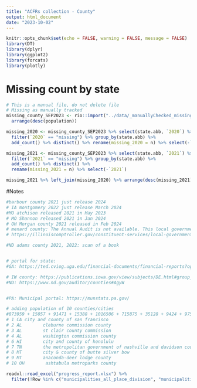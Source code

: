 ```yaml
---
title: "ACFRs collection - County"
output: html_document
date: "2023-10-02"
---
```


```r
knitr::opts_chunk$set(echo = FALSE, warning = FALSE, message = FALSE)
library(DT)
library(dplyr)
library(ggplot2)
library(forcats)
library(plotly)
```


# Missing count by state
```r
# This is a manual file, do not delete file 
# Missing as manually tracked 
missing_county_SEP2023 <- rio::import("../data/_manuallyChecked_missing_county_SEP2023.xlsx") %>% select(-c(id, having_county_gov, acfrs_name)) %>% filter(`2020` == "uploaded file to portal") %>% 
  arrange(desc(population))

missing_2020 <- missing_county_SEP2023 %>% select(state.abb, `2020`) %>% 
  filter(`2020` == "missing") %>% group_by(state.abb) %>% 
  add_count() %>% distinct() %>% rename(missing_2020 = n) %>% select(-`2020`)

missing_2021 <- missing_county_SEP2023 %>% select(state.abb, `2021`) %>% 
  filter(`2021` == "missing") %>% group_by(state.abb) %>% 
  add_count() %>% distinct() %>% 
  rename(missing_2021 = n) %>% select(-`2021`)

missing_2021 %>% left_join(missing_2020) %>% arrange(desc(missing_2021)) %>%  #write.csv("missing_county_by_state_2020_2021.csv")

```

#Notes
```r
#barbour county 2021 just release 2024
# IA montgomery 2022 just release March 2024
#MO atchison released 2021 in May 2023
# MO Shannon released 2021 in Jan 2024
# OH Morgan county 2021 released in Feb 2024
# menard county: The Annual Audit is not available. This local government's Annual Financial Report (AFR) was due on 07/28/2023 
# https://illinoiscomptroller.gov/constituent-services/local-government/local-government-warehouse/landingpage?code=065/000/00&searchtype=AFRSearch&originalSearchString=Menard%20County%20%20-%20%20065/000/00

#ND adams county 2021, 2022: scan of a book


# portal for state: 
#GA: https://ted.cviog.uga.edu/financial-documents/financial-reports?og_group_ref_target_id%5B%5D=215&field_fiscal_year_value%5Bmin%5D%5Byear%5D=2020&field_fiscal_year_value%5Bmax%5D%5Byear%5D=2023

# IW county: https://publications.iowa.gov/view/subjects/DE.html#group_2022-12-12
#ND: https://www.nd.gov/auditor/counties#AgyW


#PA: Municipal portal: https://munstats.pa.gov/
```


```r
# adding population of 10 counties/cities
#873959 + 15057 + 91471 + 15388 + 1016506 + 715875 + 35128 + 9424 + 97596
# 1 CA city and county of san francisco                                                                            
# 2 AL        cleburne commission county                                                                                   
# 3 AL        st clair county commission                      
# 4 AL        washington commission county       
# 6 HI        city and county of honolulu      
# 7 TN        the metropolitan government of nashville and davidson county     
# 8 MT        city & county of butte silver bow                 
# 9 MT        anaconda-deer lodge county                       
# 10 OH        ashtabula metroparks county  

```


```r
readxl::read_excel("progress_report.xlsx") %>% 
  filter(!Row %in% c("municipalities_all_place_division", "municipalities_incorporated", "municipalities_incorporated_others", "municipalities_others")) 

```


